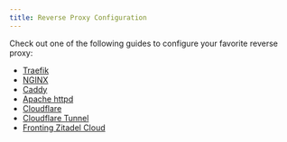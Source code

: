 ```yaml
---
title: Reverse Proxy Configuration
---
```


Check out one of the following guides to configure your favorite reverse proxy:

- [Traefik](/self-hosting/manage/reverseproxy/traefik)
- [NGINX](/self-hosting/manage/reverseproxy/nginx)
- [Caddy](/self-hosting/manage/reverseproxy/caddy)
- [Apache httpd](/self-hosting/manage/reverseproxy/httpd)
- [Cloudflare](/self-hosting/manage/reverseproxy/cloudflare)
- [Cloudflare Tunnel](/self-hosting/manage/reverseproxy/cloudflare_tunnel)
- [Fronting Zitadel Cloud](/self-hosting/manage/reverseproxy/zitadel_cloud)

